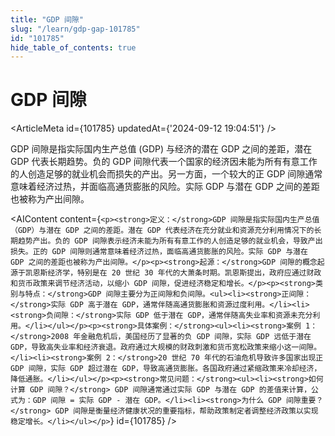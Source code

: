 ```yaml
---
title: "GDP 间隙"
slug: "/learn/gdp-gap-101785"
id: "101785"
hide_table_of_contents: true
---
```



# GDP 间隙

<ArticleMeta id={101785} updatedAt={'2024-09-12 19:04:51'} />
<div className='border-solid border-b border-t-0 my-4 border-[var(--ifm-color-gray-300)]' />

GDP 间隙是指实际国内生产总值 (GDP) 与经济的潜在 GDP 之间的差距，潜在 GDP 代表长期趋势。负的 GDP 间隙代表一个国家的经济因未能为所有有意工作的人创造足够的就业机会而损失的产出。另一方面，一个较大的正 GDP 间隙通常意味着经济过热，并面临高通货膨胀的风险。实际 GDP 与潜在 GDP 之间的差距也被称为产出间隙。

<AIContent content={`<p><strong>定义：</strong>GDP 间隙是指实际国内生产总值（GDP）与潜在 GDP 之间的差距。潜在 GDP 代表经济在充分就业和资源充分利用情况下的长期趋势产出。负的 GDP 间隙表示经济未能为所有有意工作的人创造足够的就业机会，导致产出损失。正的 GDP 间隙则通常意味着经济过热，面临高通货膨胀的风险。实际 GDP 与潜在 GDP 之间的差距也被称为产出间隙。</p><p><strong>起源：</strong>GDP 间隙的概念起源于凯恩斯经济学，特别是在 20 世纪 30 年代的大萧条时期。凯恩斯提出，政府应通过财政和货币政策来调节经济活动，以缩小 GDP 间隙，促进经济稳定和增长。</p><p><strong>类别与特点：</strong>GDP 间隙主要分为正间隙和负间隙。<ul><li><strong>正间隙：</strong>实际 GDP 高于潜在 GDP，通常伴随高通货膨胀和资源过度利用。</li><li><strong>负间隙：</strong>实际 GDP 低于潜在 GDP，通常伴随高失业率和资源未充分利用。</li></ul></p><p><strong>具体案例：</strong><ul><li><strong>案例 1：</strong>2008 年金融危机后，美国经历了显著的负 GDP 间隙，实际 GDP 远低于潜在 GDP，导致高失业率和经济衰退。政府通过大规模的财政刺激和货币宽松政策来缩小这一间隙。</li><li><strong>案例 2：</strong>20 世纪 70 年代的石油危机导致许多国家出现正 GDP 间隙，实际 GDP 超过潜在 GDP，导致高通货膨胀。各国政府通过紧缩政策来冷却经济，降低通胀。</li></ul></p><p><strong>常见问题：</strong><ul><li><strong>如何计算 GDP 间隙？</strong> GDP 间隙通常通过实际 GDP 与潜在 GDP 的差值来计算，公式为：GDP 间隙 = 实际 GDP - 潜在 GDP。</li><li><strong>为什么 GDP 间隙重要？</strong> GDP 间隙是衡量经济健康状况的重要指标，帮助政策制定者调整经济政策以实现稳定增长。</li></ul></p>`} id={101785} />
